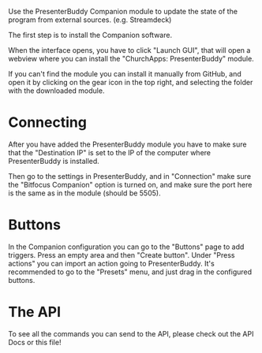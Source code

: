 Use the PresenterBuddy Companion module to update the state of the program from external sources. (e.g. Streamdeck)

The first step is to install the Companion software.

When the interface opens, you have to click "Launch GUI", that will open a webview where you can install the "ChurchApps: PresenterBuddy" module.

If you can't find the module you can install it manually from GitHub, and open it by clicking on the gear icon in the top right, and selecting the folder with the downloaded module.

# Connecting
After you have added the PresenterBuddy module you have to make sure that the "Destination IP" is set to the IP of the computer where PresenterBuddy is installed.

Then go to the settings in PresenterBuddy, and in "Connection" make sure the "Bitfocus Companion" option is turned on, and make sure the port here is the same as in the module (should be 5505).

# Buttons
In the Companion configuration you can go to the "Buttons" page to add triggers. Press an empty area and then "Create button". Under "Press actions" you can import an action going to PresenterBuddy. It's recommended to go to the "Presets" menu, and just drag in the configured buttons.

# The API
To see all the commands you can send to the API, please check out the API Docs or this file!

